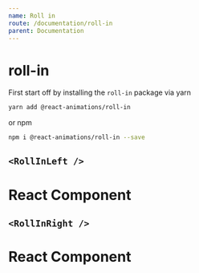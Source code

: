 ```yaml
---
name: Roll in
route: /documentation/roll-in
parent: Documentation
---
```


# roll-in

First start off by installing the `roll-in` package via yarn

```bash
yarn add @react-animations/roll-in
```

or npm

```bash
npm i @react-animations/roll-in --save
```



## `<RollInLeft />`
<Playground>  
  <RollInLeft>
    <div
      style={{
        maxWidth: 300,
        boxShadow: "rgba(0, 0, 0, 0.2) 0px 0px 10px",
        backgroundColor: "white",
        textAlign: "center",
        borderRadius: 4,
        padding: 8,
        marginTop: 8,
        width: 300
      }}
    >
      <h1>React Component</h1>
    </div>
  </RollInLeft>
</Playground>

## `<RollInRight />`
<Playground>  
  <RollInRight>
    <div
      style={{
        maxWidth: 300,
        boxShadow: "rgba(0, 0, 0, 0.2) 0px 0px 10px",
        backgroundColor: "white",
        textAlign: "center",
        borderRadius: 4,
        padding: 8,
        marginTop: 8,
        width: 300
      }}
    >
      <h1>React Component</h1>
    </div>
  </RollInRight>
</Playground>
